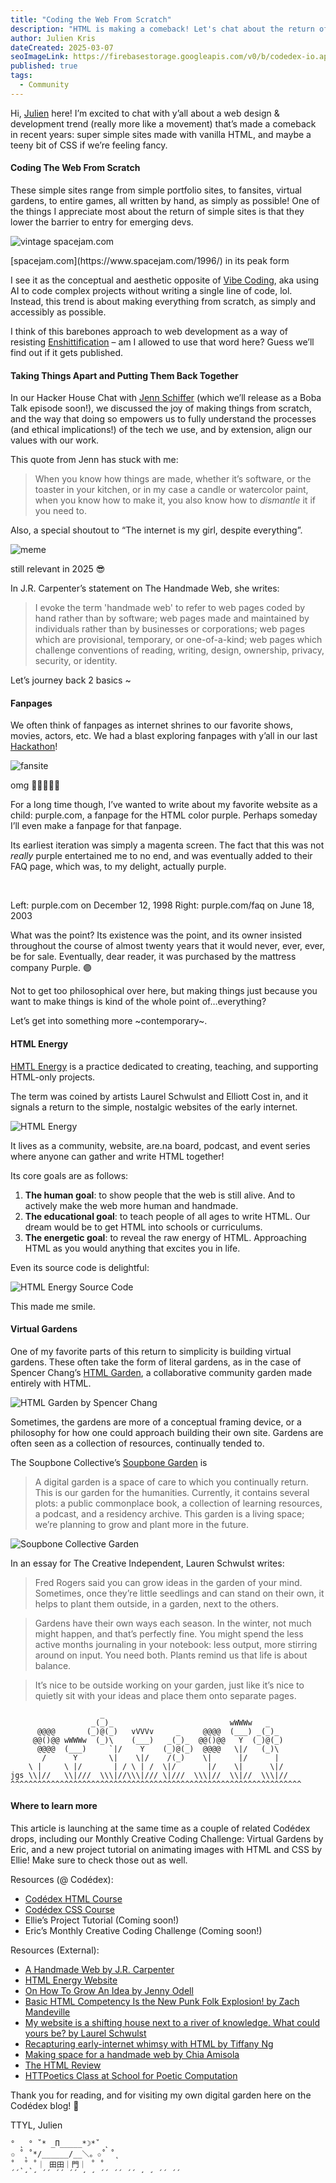 ```yaml
---
title: "Coding the Web From Scratch"
description: "HTML is making a comeback! Let's chat about the return of people building simple, joyful sites."
author: Julien Kris
dateCreated: 2025-03-07
seoImageLink: https://firebasestorage.googleapis.com/v0/b/codedex-io.appspot.com/o/blogs%2Fcoding-the-web-from-scratch%2Fbanner.png?alt=media&token=91d6c749-47a1-4bd0-bd21-b1c5bbdc9436
published: true
tags:
  - Community
---
```


Hi, [Julien](https://www.codedex.io/@Julien) here! I’m excited to chat with y’all about a web design & development trend (really more like a movement) that’s made a comeback in recent years: super simple sites made with vanilla HTML, and maybe a teeny bit of CSS if we’re feeling fancy. 

#### Coding The Web From Scratch

These simple sites range from simple portfolio sites, to fansites, virtual gardens, to entire games, all written by hand, as simply as possible! One of the things I appreciate most about the return of simple sites is that they lower the barrier to entry for emerging devs.

![vintage spacejam.com](https://i.imgur.com/fl3A3p6.png)
<div style={{ textAlign: "center"}}>
 [spacejam.com](https://www.spacejam.com/1996/) in its peak form
</div>

I see it as the conceptual and aesthetic opposite of [Vibe Coding](https://alitu.com/creator/workflow/what-is-vibe-coding/), aka using AI to code complex projects without writing a single line of code, lol. Instead, this trend is about making everything from scratch, as simply and accessibly as possible. 

I think of this barebones approach to web development as a way of resisting [Enshittification](https://pluralistic.net/2023/01/21/potemkin-ai/#hey-guys) – am I allowed to use that word here? Guess we’ll find out if it gets published.

#### Taking Things Apart and Putting Them Back Together

In our Hacker House Chat with [Jenn Schiffer](https://jennschiffer.com/) (which we’ll release as a Boba Talk episode soon!), we discussed the joy of making things from scratch, and the way that doing so empowers us to fully understand the processes (and ethical implications!) of the tech we use, and by extension, align our values with our work. 

This quote from Jenn has stuck with me:

>When you know how things are made, whether it’s software, or the toaster in your kitchen, or in my case a candle or watercolor paint, when you know how to make it, you also know how to _dismantle_ it if you need to.

Also, a special shoutout to “The internet is my girl, despite everything”.

![meme](https://i.imgur.com/PK7v2eQ.png)
<p style={{ textAlign: "center" }}>still relevant in 2025 😎</p>

In J.R. Carpenter’s statement on The Handmade Web, she writes: 

>I evoke the term 'handmade web' to refer to web pages coded by hand rather than by software; web pages made and maintained by individuals rather than by businesses or corporations; web pages which are provisional, temporary, or one-of-a-kind; web pages which challenge conventions of reading, writing, design, ownership, privacy, security, or identity.

Let’s journey back 2 basics ~

#### Fanpages

We often think of fanpages as internet shrines to our favorite shows, movies, actors, etc. We had a blast exploring fanpages with y’all in our last [Hackathon](https://www.codedex.io/holiday-hackathon)! 

![fansite](https://i.imgur.com/qnID33x.png)
<p style={{ textAlign: "center" }}>omg 💖💖💖💖💖</p>

For a long time though, I’ve wanted to write about my favorite website as a child: purple.com, a fanpage for the HTML color purple. Perhaps someday I’ll even make a fanpage for that fanpage. 

Its earliest iteration was simply a magenta screen. The fact that this was not _really_ purple entertained me to no end, and was eventually added to their FAQ page, which was, to my delight, actually purple.

<div
  style={{
    display: "flex",
    flexWrap: "wrap",
    alignItems: "center",
    justifyContent: "space-around",
  }}
>
  <img
    src="https://i.imgur.com/V0UMqVm.png"
    width={400}
    height="auto"
    alt=""
  />
  <img
    src="https://i.imgur.com/w7Qzyss.png"
    width={400}
    height="auto"
    alt=""
  />
</div>

Left: purple.com on December 12, 1998
Right: purple.com/faq on June 18, 2003

What was the point? Its existence was the point, and its owner insisted throughout the course of almost twenty years that it would never, ever, ever, be for sale. Eventually, dear reader, it was purchased by the mattress company Purple. 🟣

Not to get too philosophical over here, but making things just because you want to make things is kind of the whole point of…everything?

Let’s get into something more ~contemporary~.

#### HTML Energy

[HMTL Energy](https://html.energy/index.html) is a practice dedicated to creating, teaching, and supporting HTML-only projects. 

The term was coined by artists Laurel Schwulst and Elliott Cost in, and it signals a return to the simple, nostalgic websites of the early internet.

![HTML Energy](https://i.imgur.com/63wHYOK.gif)

It lives as a community, website, are.na board, podcast, and event series where anyone can gather and write HTML together!

Its core goals are as follows:

1. **The human goal**: to show people that the web is still alive. And to actively make the web more human and handmade.
2. **The educational goal**: to teach people of all ages to write HTML. Our dream would be to get HTML into schools or curriculums.
3. **The energetic goal**: to reveal the raw energy of HTML. Approaching HTML as you would anything that excites you in life.

Even its source code is delightful:

![HTML Energy Source Code](https://i.imgur.com/XWOxAZ5.png)
<p style={{ textAlign: "center" }}>This made me smile.</p>

#### Virtual Gardens

One of my favorite parts of this return to simplicity is building virtual gardens. These often take the form of literal gardens, as in the case of Spencer Chang’s [HTML Garden](https://www.htmls.garden/), a collaborative community garden made entirely with HTML. 

![HTML Garden by Spencer Chang](https://i.imgur.com/rjSC4yd.gif)

Sometimes, the gardens are more of a conceptual framing device, or a philosophy for how one could approach building their own site. Gardens are often seen as a collection of resources, continually tended to.

The Soupbone Collective’s [Soupbone Garden](https://www.soupbonecollective.org/garden) is

>A digital garden is a space of care to which you continually return. This is our garden for the humanities. Currently, it contains several plots: a public commonplace book, a collection of learning resources, a podcast, and a residency archive. This garden is a living space; we’re planning to grow and plant more in the future.

![Soupbone Collective Garden](https://i.imgur.com/5udoDpG.png)

In an essay for The Creative Independent, Lauren Schwulst writes:

>Fred Rogers said you can grow ideas in the garden of your mind. Sometimes, once they’re little seedlings and can stand on their own, it helps to plant them outside, in a garden, next to the others.

>Gardens have their own ways each season. In the winter, not much might happen, and that’s perfectly fine. You might spend the less active months journaling in your notebook: less output, more stirring around on input. You need both. Plants remind us that life is about balance.

>It’s nice to be outside working on your garden, just like it’s nice to quietly sit with your ideas and place them onto separate pages.

```
                    _
                  _(_)_                          wWWWw   _
      @@@@       (_)@(_)   vVVVv     _     @@@@  (___) _(_)_
     @@()@@ wWWWw  (_)\    (___)   _(_)_  @@()@@   Y  (_)@(_)
      @@@@  (___)     `|/    Y    (_)@(_)  @@@@   \|/   (_)\
       /      Y       \|    \|/    /(_)    \|      |/      |
    \ |     \ |/       | / \ | /  \|/       |/    \|      \|/
jgs \\|//   \\|///  \\\|//\\\|/// \|///  \\\|//  \\|//  \\\|// 
^^^^^^^^^^^^^^^^^^^^^^^^^^^^^^^^^^^^^^^^^^^^^^^^^^^^^^^^^^^^^^^^^
```


#### Where to learn more

This article is launching at the same time as a couple of related Codédex drops, including our Monthly Creative Coding Challenge: Virtual Gardens by Eric, and a new project tutorial on animating images with HTML and CSS by Ellie! Make sure to check those out as well.

Resources (@ Codédex):
- [Codédex HTML Course](https://www.codedex.io/html)
- [Codédex CSS Course](https://www.codedex.io/css)
- Ellie’s Project Tutorial (Coming soon!)
- Eric’s Monthly Creative Coding Challenge (Coming soon!)

Resources (External):
- [A Handmade Web by J.R. Carpenter](https://luckysoap.com/statements/handmadeweb.html)
- [HTML Energy Website](https://html.energy/)
- [On How To Grow An Idea by Jenny Odell](https://thecreativeindependent.com/essays/jenny-odell-how-to-grow-an-idea/)
- [Basic HTML Competency Is the New Punk Folk Explosion! by Zach Mandeville](https://coolguy.website/basic-html-competency-is-the-new-punk-folk-explosion/)
- [My website is a shifting house next to a river of knowledge. What could yours be? by Laurel Schwulst](https://thecreativeindependent.com/essays/laurel-schwulst-my-website-is-a-shifting-house-next-to-a-river-of-knowledge-what-could-yours-be/)
- [Recapturing early-internet whimsy with HTML by Tiffany Ng](https://www.technologyreview.com/2023/12/21/1084525/internet-whimsy-html-energy/)
- [Making space for a handmade web by Chia Amisola](https://www.figma.com/blog/making-space-for-a-handmade-web/)
- [The HTML Review](https://thehtml.review/03/)
- [HTTPoetics Class at School for Poetic Computation](https://httpoetics.glitch.me/)

Thank you for reading, and for visiting my own digital garden here on the Codédex blog! 🌱

TTYL,
Julien

```
° ˛ ° ˚* _Π_____*☽*˚ ˛
✩ ˚˛˚*/______/__＼。✩˚ ˚˛
˚ ˛˚˛˚｜ 田田｜門｜ ˚ ˚
´´ ̛ ̛ ´´ ´´ ´´ ̛ ̛ ´´ ´´ ´´ ̛ ̛ ´´ ´´
```
